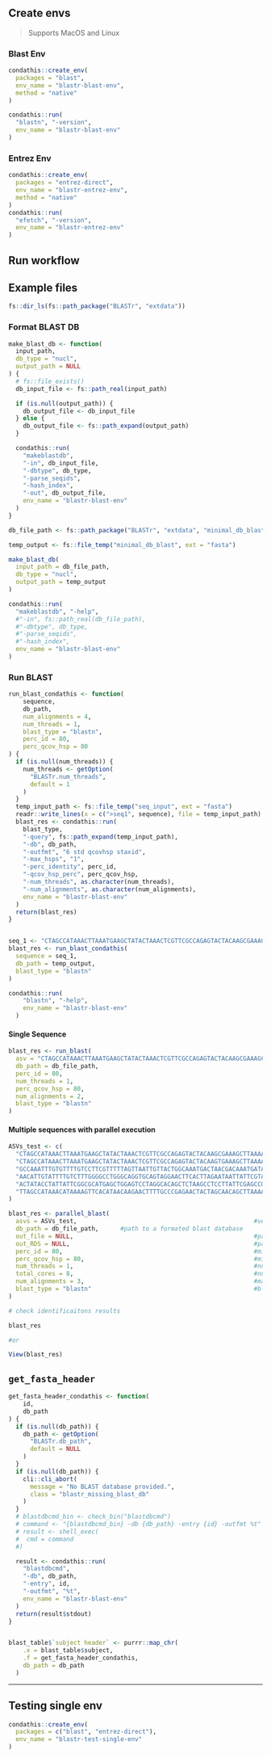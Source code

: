 ## Create envs

> Supports MacOS and Linux

### Blast Env

```r
condathis::create_env(
  packages = "blast",
  env_name = "blastr-blast-env",
  method = "native"
)

condathis::run(
  "blastn", "-version",
  env_name = "blastr-blast-env"
)
```

### Entrez Env

```r
condathis::create_env(
  packages = "entrez-direct",
  env_name = "blastr-entrez-env",
  method = "native"
)
condathis::run(
  "efetch", "-version",
  env_name = "blastr-entrez-env"
)
```
## Run workflow

## Example files

```r
fs::dir_ls(fs::path_package("BLASTr", "extdata"))
```

### Format BLAST DB

```r
make_blast_db <- function(
  input_path,
  db_type = "nucl",
  output_path = NULL
) {
  # fs::file_exists()
  db_input_file <- fs::path_real(input_path)

  if (is.null(output_path)) {
    db_output_file <- db_input_file
  } else {
    db_output_file <- fs::path_expand(output_path)
  }

  condathis::run(
    "makeblastdb",
    "-in", db_input_file,
    "-dbtype", db_type,
    "-parse_seqids",
    "-hash_index",
    "-out", db_output_file,
    env_name = "blastr-blast-env"
  )
}
```


```r
db_file_path <- fs::path_package("BLASTr", "extdata", "minimal_db_blast.fasta")

temp_output <- fs::file_temp("minimal_db_blast", ext = "fasta")

make_blast_db(
  input_path = db_file_path,
  db_type = "nucl",
  output_path = temp_output
)
```

```r
condathis::run(
  "makeblastdb", "-help",
  #"-in", fs::path_real(db_file_path),
  #"-dbtype", db_type,
  #"-parse_seqids",
  #"-hash_index",
  env_name = "blastr-blast-env"
)
```
### Run BLAST

```r
run_blast_condathis <- function(
    sequence,
    db_path,
    num_alignments = 4,
    num_threads = 1,
    blast_type = "blastn",
    perc_id = 80,
    perc_qcov_hsp = 80
) {
  if (is.null(num_threads)) {
    num_threads <- getOption(
      "BLASTr.num_threads",
      default = 1
    )
  }
  temp_input_path <- fs::file_temp("seq_input", ext = "fasta")
  readr::write_lines(x = c(">seq1", sequence), file = temp_input_path)
  blast_res <- condathis::run(
    blast_type,
    "-query", fs::path_expand(temp_input_path),
    "-db", db_path,
    "-outfmt", "6 std qcovhsp staxid",
    "-max_hsps", "1",
    "-perc_identity", perc_id,
    "-qcov_hsp_perc", perc_qcov_hsp,
    "-num_threads", as.character(num_threads),
    "-num_alignments", as.character(num_alignments),
    env_name = "blastr-blast-env"
  )
  return(blast_res)
}


seq_1 <- "CTAGCCATAAACTTAAATGAAGCTATACTAAACTCGTTCGCCAGAGTACTACAAGCGAAAGCTTAAAACTCATAGGACTTGGCGGTGTTTCAGACCCAC"
blast_res <- run_blast_condathis(
  sequence = seq_1,
  db_path = temp_output,
  blast_type = "blastn"
)
```

```r
condathis::run(
    "blastn", "-help",
    env_name = "blastr-blast-env"
  )
```

#### Single Sequence

```r
blast_res <- run_blast(
  asv = "CTAGCCATAAACTTAAATGAAGCTATACTAAACTCGTTCGCCAGAGTACTACAAGCGAAAGCTTAAAACTCATAGGACTTGGCGGTGTTTCAGACCCAC",
  db_path = db_file_path,
  perc_id = 80,
  num_threads = 1,
  perc_qcov_hsp = 80,
  num_alignments = 2,
  blast_type = "blastn"
)
```

#### Multiple sequences with parallel execution

```r
ASVs_test <- c(
  "CTAGCCATAAACTTAAATGAAGCTATACTAAACTCGTTCGCCAGAGTACTACAAGCGAAAGCTTAAAACTCATAGGACTTGGCGGTGTTTCAGACCCAC",
  "CTAGCCATAAACTTAAATGAAGCTATACTAAACTCGTTCGCCAGAGTACTACAAGTGAAAGCTTAAAACTCATAGGACTTGGCGGTGTTTCAGACCCAC",
  "GCCAAATTTGTGTTTTGTCCTTCGTTTTTAGTTAATTGTTACTGGCAAATGACTAACGACAAATGATAAATTACTAATAC",
  "AACATTGTATTTTGTCTTTGGGGCCTGGGCAGGTGCAGTAGGAACTTCACTTAGAATAATTATTCGTACTGAGCTTGGGCATCCAGGAAGACTTATCGGGGATGATCAAATCTATAATGTAATTGTTACAGCACATGCATTTGTGATAATTTTTTTTATAGTAATACCTATTATGATT",
  "ACTATACCTATTATTCGGCGCATGAGCTGGAGTCCTAGGCACAGCTCTAAGCCTCCTTATTCGAGCCGAGCTGGGCCAGCCAGGCAACCTTCTAGGTAACGACCACATCTACAACGTTATCGTCACAGCCCATGCATTTGTAATAATCTTCTTCATAGTAATACCCATCATAATCGGAGGCTTTGGCAACTGACTAGTTCCCCTAATAATCGGTGCCCCCGATATG",
  "TTAGCCATAAACATAAAAGTTCACATAACAAGAACTTTTGCCCGAGAACTACTAGCAACAGCTTAAAACTCAAAGGACTTGGCGGTGCTTTATATCCAC"
)

blast_res <- parallel_blast(
  asvs = ASVs_test,                                                 #vector of sequences to be searched
  db_path = db_file_path,      #path to a formated blast database
  out_file = NULL,                                                  #path to a .csv file to be created with results (on an existing folder)
  out_RDS = NULL,                                                   #path to a .RDS file to be created with results (on an existing folder)
  perc_id = 80,                                                     #minimum identity percentual cutoff
  perc_qcov_hsp = 80,                                               #minimum percentual coverage of query sequence by subject sequence cutoff
  num_threads = 1,                                                  #number of threads/cores to run each blast on
  total_cores = 8,                                                  #number of tota threads/cores to alocate all blast searches
  num_alignments = 3,                                               #maximum number of alignments/matches to retrieve results for each query sequence
  blast_type = "blastn"                                             #blast search engine to use
)

# check identificaitons results

blast_res

#or

View(blast_res)
```


## `get_fasta_header`

```r
get_fasta_header_condathis <- function(
    id,
    db_path
) {
  if (is.null(db_path)) {
    db_path <- getOption(
      "BLASTr.db_path",
      default = NULL
    )
  }
  if (is.null(db_path)) {
    cli::cli_abort(
      message = "No BLAST database provided.",
      class = "blastr_missing_blast_db"
    )
  }
  # blastdbcmd_bin <- check_bin("blastdbcmd")
  # command <- "{blastdbcmd_bin} -db {db_path} -entry {id} -outfmt %t"
  # result <- shell_exec(
  #  cmd = command
  #)

  result <- condathis::run(
    "blastdbcmd",
    "-db", db_path,
    "-entry", id,
    "-outfmt", "%t",
    env_name = "blastr-blast-env"
  )
  return(result$stdout)
}


blast_table$`subject header` <- purrr::map_chr(
    .x = blast_table$subject,
    .f = get_fasta_header_condathis,
    db_path = db_path
  )

```

---

## Testing single env

```r
condathis::create_env(
  packages = c("blast", "entrez-direct"),
  env_name = "blastr-test-single-env"
)
```
